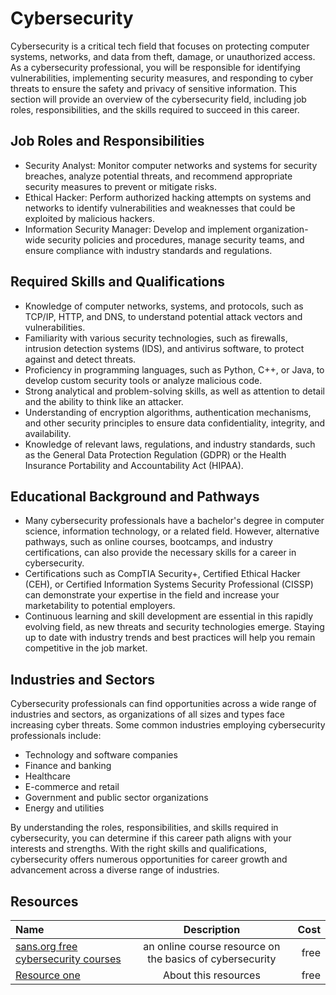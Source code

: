 # Cybersecurity

Cybersecurity is a critical tech field that focuses on protecting computer systems, networks, and data from theft, damage,
or unauthorized access. As a cybersecurity professional, you will be responsible for identifying vulnerabilities,
implementing security measures, and responding to cyber threats to ensure the safety and privacy of sensitive information.
This section will provide an overview of the cybersecurity field, including job roles, responsibilities, and the skills
required to succeed in this career.

## Job Roles and Responsibilities

- Security Analyst: Monitor computer networks and systems for security breaches, analyze potential threats, and recommend
  appropriate security measures to prevent or mitigate risks.
- Ethical Hacker: Perform authorized hacking attempts on systems and networks to identify vulnerabilities and weaknesses
  that could be exploited by malicious hackers.
- Information Security Manager: Develop and implement organization-wide security policies and procedures, manage security
  teams, and ensure compliance with industry standards and regulations.

## Required Skills and Qualifications

- Knowledge of computer networks, systems, and protocols, such as TCP/IP, HTTP, and DNS, to understand potential attack
  vectors and vulnerabilities.
- Familiarity with various security technologies, such as firewalls, intrusion detection systems (IDS), and antivirus
  software, to protect against and detect threats.
- Proficiency in programming languages, such as Python, C++, or Java, to develop custom security tools or analyze malicious
  code.
- Strong analytical and problem-solving skills, as well as attention to detail and the ability to think like an attacker.
- Understanding of encryption algorithms, authentication mechanisms, and other security principles to ensure data
  confidentiality, integrity, and availability.
- Knowledge of relevant laws, regulations, and industry standards, such as the General Data Protection Regulation (GDPR)
  or the Health Insurance Portability and Accountability Act (HIPAA).

## Educational Background and Pathways

- Many cybersecurity professionals have a bachelor's degree in computer science, information technology, or a related field.
  However, alternative pathways, such as online courses, bootcamps, and industry certifications, can also provide the necessary
  skills for a career in cybersecurity.
- Certifications such as CompTIA Security+, Certified Ethical Hacker (CEH), or Certified Information Systems Security
  Professional (CISSP) can demonstrate your expertise in the field and increase your marketability to potential employers.
- Continuous learning and skill development are essential in this rapidly evolving field, as new threats and security
  technologies emerge. Staying up to date with industry trends and best practices will help you remain competitive in the job market.

## Industries and Sectors

Cybersecurity professionals can find opportunities across a wide range of industries and sectors, as organizations of all
sizes and types face increasing cyber threats. Some common industries employing cybersecurity professionals include:

- Technology and software companies
- Finance and banking
- Healthcare
- E-commerce and retail
- Government and public sector organizations
- Energy and utilities

By understanding the roles, responsibilities, and skills required in cybersecurity, you can determine if this career path
aligns with your interests and strengths. With the right skills and qualifications, cybersecurity offers numerous
opportunities for career growth and advancement across a diverse range of industries.

## Resources

| Name   | Description | Cost |
| :----- | :----: | ----: |
| [sans.org free cybersecurity courses ](https://www.sans.org/security-resources/?msc=aces)    |  an online course resource on the basics of cybersecurity   |   free |
| [Resource one](https://example.com/)    |  About this resources   |   free |